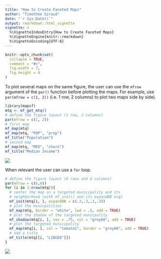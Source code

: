 ```yaml
---
title: "How to Create Faceted Maps"
author: "Timothée Giraud"
date: "`r Sys.Date()`"
output: rmarkdown::html_vignette
vignette: >
  %\VignetteIndexEntry{How to Create Faceted Maps}
  %\VignetteEngine{knitr::rmarkdown}
  %\VignetteEncoding{UTF-8}
---
```



```r
knitr::opts_chunk$set(
  collapse = TRUE,
  comment = "#>",
  fig.width = 7, 
  fig.height = 4
)
```

To plot several maps on the same figure, the user can use the `mfrow` argument of the `par()` function before plotting the maps. 
For example, use `par(mfrow = c(1, 2))` (i.e. 1 row, 2 columns) to plot two maps side by side). 

```r
library(mapsf)
mtq <- mf_get_mtq()
# define the figure layout (1 row, 2 columns)
par(mfrow = c(1, 2))
# first map
mf_map(mtq)
mf_map(mtq, "POP", "prop")
mf_title("Population")
# second map
mf_map(mtq, "MED", "choro")
mf_title("Median Income")
```

![](img/fig1-1.png)


When relevant the user can use a `for` loop. 
```r
# define the figure layout (6 rows and 6 columns)
par(mfrow = c(6,6))
for (i in 1:nrow(mtq)){
  # center the map on a targeted municipality and its 
  # neighborhood (with mf_init() and its expandBB arg)
  mf_init(mtq[i, ], expandBB = c(.3,.3,.3,.3))
  # plot the municpalities
  mf_map(mtq, border = "white", lwd = .5, add = TRUE)
  # plot the shadow of the targeted municpality
  mf_shadow(mtq[i, ], cex = .75, col = "grey60", add = TRUE)
  # plot the targeted municipality
  mf_map(mtq[i, ], col = "tomato1", border = "grey60", add = TRUE)
  # add a title
  mf_title(mtq[[i, "LIBGEO"]])
}
```


![](img/fig2-1.png)
